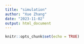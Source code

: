 ```yaml
---
title: "simulation"
author: "Xue Zhang"
date: "2023-11-02"
output: html_document
---
```


```r
knitr::opts_chunk$set(echo = TRUE)
```

